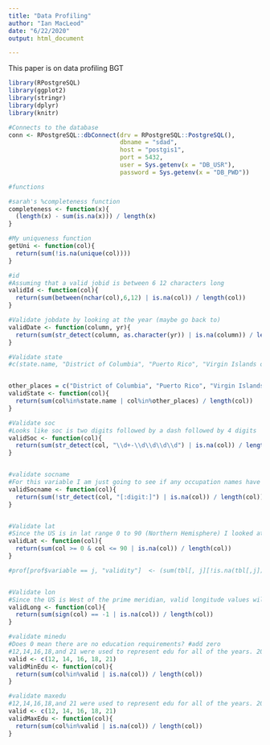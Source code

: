 ```yaml
---
title: "Data Profiling"
author: "Ian MacLeod"
date: "6/22/2020"
output: html_document

---
```


This paper is on data profiling BGT

```r
library(RPostgreSQL)
library(ggplot2)
library(stringr)
library(dplyr)
library(knitr)

#Connects to the database
conn <- RPostgreSQL::dbConnect(drv = RPostgreSQL::PostgreSQL(),
                               dbname = "sdad",
                               host = "postgis1",
                               port = 5432,
                               user = Sys.getenv(x = "DB_USR"),
                               password = Sys.getenv(x = "DB_PWD"))
```

```r
#functions

#sarah's %completeness function
completeness <- function(x){
  (length(x) - sum(is.na(x))) / length(x) 
}

#My uniqueness function
getUni <- function(col){
  return(sum(!is.na(unique(col)))) 
}

#id
#Assuming that a valid jobid is between 6 12 characters long
validId <- function(col){
  return(sum(between(nchar(col),6,12) | is.na(col)) / length(col)) 
}

#Validate jobdate by looking at the year (maybe go back to)
validDate <- function(column, yr){
  return(sum(str_detect(column, as.character(yr)) | is.na(column)) / length(column)) 
}

#Validate state
#c(state.name, "District of Columbia", "Puerto Rico", "Virgin Islands of the U.S.", "Guam", "American Samoa", "Northern Mariana Islands", "Palau")


other_places = c("District of Columbia", "Puerto Rico", "Virgin Islands of the U.S.", "Guam", "American Samoa", "Northern Mariana Islands", "Palau", "Marshall Islands", "Federated States of Micronesia")
validState <- function(col){
  return(sum(col%in%state.name | col%in%other_places) / length(col))  
}

#Validate soc
#Looks like soc is two digits followed by a dash followed by 4 digits
validSoc <- function(col){
  return(sum(str_detect(col, "\\d+-\\d\\d\\d\\d") | is.na(col)) / length(col))
}


#validate socname
#For this variable I am just going to see if any occupation names have any digits in them. If they do, they won't be counted as valid
validSocname <- function(col){
  return(sum(!str_detect(col, "[:digit:]") | is.na(col)) / length(col))
}


#Validate lat
#Since the US is in lat range 0 to 90 (Northern Hemisphere) I looked at the number of ranges between 0 and 90
validLat <- function(col){
  return(sum(col >= 0 & col <= 90 | is.na(col)) / length(col))
}

#prof[prof$variable == j, "validity"]  <- (sum(tbl[, j][!is.na(tbl[,j])] < 0 |( 133 < tbl[, j][!is.na(tbl[,j])] & tbl[, j][!is.na(tbl[,j])] < 172)) + sum(is.na(tbl[,j])))/length(tbl[,j])


#Validate lon
#Since the US is West of the prime meridian, valid longitude values will be in the negatives (or between 133 and 172)
validLong <- function(col){
  return(sum(sign(col) == -1 | is.na(col)) / length(col))
}

#validate minedu
#Does 0 mean there are no education requirements? #add zero
#12,14,16,18,and 21 were used to represent edu for all of the years. 2018 and 2019 had 0 as an entry, however, so I did not count these as valid
valid <- c(12, 14, 16, 18, 21)
validMinEdu <- function(col){
  return(sum(col%in%valid | is.na(col)) / length(col))
}

#validate maxedu
#12,14,16,18,and 21 were used to represent edu for all of the years. 2018 and 2019 had 0 as an entry, however, so I did not count these as valid
valid <- c(12, 14, 16, 18, 21)
validMaxEdu <- function(col){
  return(sum(col%in%valid | is.na(col)) / length(col)) 
}
```








